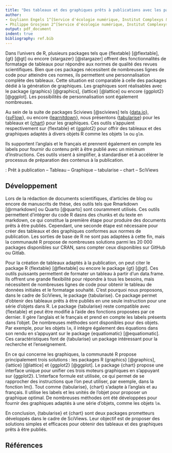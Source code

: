 ```yaml
---
title: "Des tableaux et des graphiques prêts à publications avec les packages R {tabularise} et {chart} de la suite SciViews"
author:
- Guyliann Engels 1^[Service d'écologie numérique, Institut Complexys & Infortech, Université de Mons, Belgique, guyliann.engels@umons.ac.be]
- Philippe Grosjean 2^[Service d'écologie numérique, Institut Complexys & Infortech, Université de Mons, Belgique, philippe.grosjean@umons.ac.be]
output: pdf_document
indent: true
bibliography: ref.bib
---
```


```{=tex}
\begin{center}
\textbf{Résumé (max 300 mots)}
\end{center}
```
Dans l’univers de R, plusieurs packages tels que {flextable} [@flextable], {gt} [@gt] ou encore {stargazer} [@stargazer] offrent des fonctionnalités de formatage de tableaux pour répondre aux normes de qualité des revues scientifiques. Bien que ces packages nécessitent de nombreuses lignes de code pour atteindre ces normes, ils permettent une personnalisation complète des tableaux. Cette situation est comparable à celle des packages dédié à la génération de graphiques. Les graphiques sont réalisables avec le package {graphics} [@graphics], {lattice} [@lattice] ou encore {ggplot2} [@ggplot]. Les possibilités de personnalisation sont également nombreuses.

Au sein de la suite de packages Sciviews [@sciviews] tels {[data.io](https://www.sciviews.org/data.io/)}, {[svFlow](https://www.sciviews.org/svFlow/)}, ou encore {[learnitdown](https://www.sciviews.org/learnitdown/)}, nous présentons {[tabularise](https://www.sciviews.org/tabularise)} pour les tableaux et {[chart](https://www.sciviews.org/chart/)} pour les graphiques. Ces outils s’appuient respectivement sur {flextable} et {ggplot2} pour offrir des tableaux et des graphiques adaptés à divers objets R comme les objets `lm` ou `glm`.

Ils supportent l'anglais et le français et prennent également en compte les labels pour fournir du contenu prêt à être publié avec un minimum d’instructions. Ces outils visent à simplifier, à standardiser et à accélérer le processus de préparation des contenus à la publication.

\noindent \textbf{Mots-clefs} : Prêt à publication -- Tableau -- Graphique -- tabularise -- chart -- SciViews

## Développement

Lors de la rédaction de documents scientifiques, d’articles de blog ou encore de manuscrits de thèse, des outils tels que Rmarkdown [@rmarkdown] ou Quarto [@quarto] sont couramment utilisés. Ces outils permettent d’intégrer du code R dasns des chunks et du texte en markdown, ce qui constitue la première étape pour produire des documents prêts à être publiés. Cependant, une seconde étape est nécessaire pour créer des tableaux et des graphiques conformes aux normes de publication. Les sorties de base de R ne sont pas adaptées à cette fin, mais la communauté R propose de nombreuses solutions parmi les 20 000 packages disponibles sur CRAN, sans compter ceux disponibles sur GitHub ou Gitlab.

Pour la création de tableaux adaptés à la publication, on peut citer le package R {flextable} [@flextable] ou encore le package {gt} [@gt]. Ces outils puissants permettent de formater un tableau à partir d’un data.frame. Ils offrent une grande flexibilité pour répondre à tous les besoins, mais nécessitent de nombreuses lignes de code pour obtenir le tableau de données initiales et le formatage souhaité. C’est pourquoi nous proposons, dans le cadre de SciViews, le package {tabularise}. Ce package permet d’obtenir des tableaux prêts à être publiés en une seule instruction pour une série d’objets dans R. Le package {tabularise} reste compatible avec {flextable} et peut être modifié à l’aide des fonctions proposées par ce dernier. Il gère l’anglais et le français et prend en compte les labels présents dans l’objet. De nombreuses méthodes sont disponibles pour des objets. Par exemple, pour les objets `lm`, il intègre également des équations dans son rendu en s’appuyant sur le package {equatiomatic} [@equatiomatic]. Ces caractéristiques font de {tabularise} un package intéressant pour la recherche et l’enseignement.

En ce qui concerne les graphiques, la communauté R propose principalement trois solutions : les packages R {graphics} [@graphics], {lattice} [@lattice] et {ggplot2} [@ggplot]. Le package {chart} propose une interface unique pour unifier ces trois moteurs graphiques en s’appuyant sur {ggplot2}. L’interface formule est utilisée, ce qui permet de se rapprocher des instructions que l’on peut utiliser, par exemple, dans la fonction lm(). Tout comme {tabularise}, {chart} s’adapte à l’anglais et au français. Il utilise les labels et les unités de l’objet pour proposer un graphique optimal. De nombreuses méthodes ont été développées pour fournir des graphiques adaptés à une série d’objets, comme les objets `lm`.

En conclusion, {tabularise} et {chart} sont deux packages prometteurs développés dans le cadre de SciViews. Leur objectif est de proposer des solutions simples et efficaces pour obtenir des tableaux et des graphiques prêts à être publiés.

## Références
